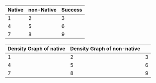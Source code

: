 Native| non-Native| Success| Fail
   --- |---|---|
    1  |      2     |   3     |
    4  |      5     |   6     |
    7  |      8     |    9    |
       
       
Density Graph of native | Density Graph of non-native | 
---| ---| ---|
    1  |      2     |   3     |
    4  |      5     |   6     |
    7  |      8     |    9    |

